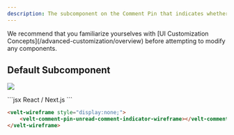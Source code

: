 ```yaml
---
description: The subcomponent on the Comment Pin that indicates whether a Comment hasn't been read yet by the User.
---
```


<Note>
We recommend that you familiarize yourselves with [UI Customization Concepts](/advanced-customization/overview) before attempting to modify any components.
</Note>


## Default Subcomponent

![](/images/customization/Unread_indicator.png)

<RequestExample>
```jsx React / Next.js
<VeltWireframe>
    <VeltCommentPinWireframe.UnreadCommentIndicator/>
</VeltWireframe>
```

```HTML HTML
<velt-wireframe style="display:none;">
    <velt-comment-pin-unread-comment-indicator-wireframe></velt-comment-pin-unread-comment-indicator-wireframe>
</velt-wireframe>
```

</RequestExample>

